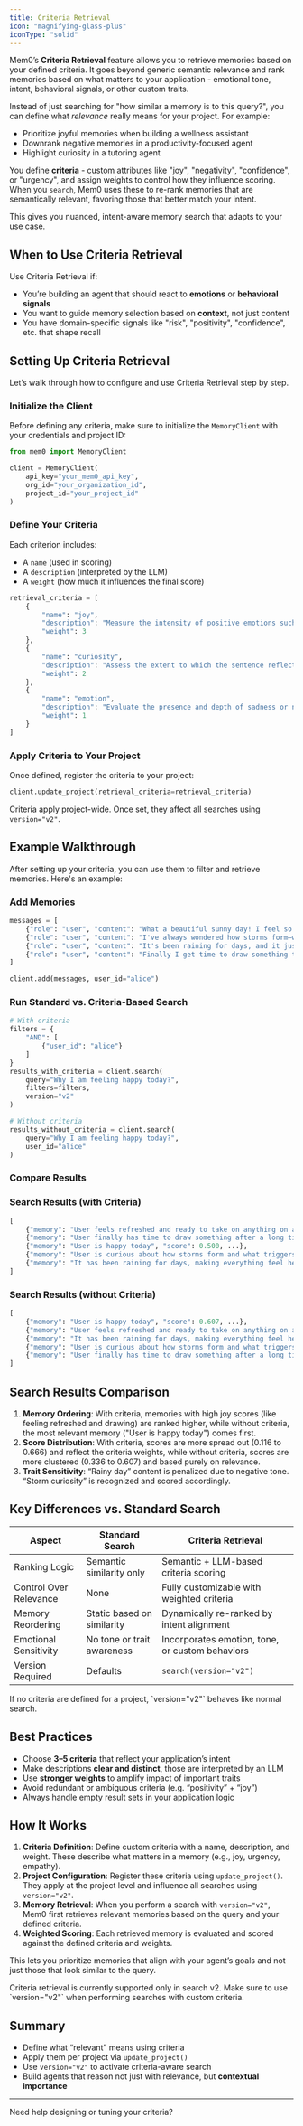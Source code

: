 ```yaml
---
title: Criteria Retrieval
icon: "magnifying-glass-plus"
iconType: "solid"
---
```


<Snippet file="paper-release.mdx" />


Mem0’s **Criteria Retrieval** feature allows you to retrieve memories based on your defined criteria. It goes beyond generic semantic relevance and rank memories based on what matters to your application - emotional tone, intent, behavioral signals, or other custom traits.

Instead of just searching for "how similar a memory is to this query?", you can define what *relevance* really means for your project. For example:

- Prioritize joyful memories when building a wellness assistant
- Downrank negative memories in a productivity-focused agent
- Highlight curiosity in a tutoring agent

You define **criteria** - custom attributes like "joy", "negativity", "confidence", or "urgency", and assign weights to control how they influence scoring. When you `search`, Mem0 uses these to re-rank memories that are semantically relevant, favoring those that better match your intent.

This gives you nuanced, intent-aware memory search that adapts to your use case.



## When to Use Criteria Retrieval

Use Criteria Retrieval if:

- You’re building an agent that should react to **emotions** or **behavioral signals**
- You want to guide memory selection based on **context**, not just content
- You have domain-specific signals like "risk", "positivity", "confidence", etc. that shape recall



## Setting Up Criteria Retrieval

Let’s walk through how to configure and use Criteria Retrieval step by step.

### Initialize the Client

Before defining any criteria, make sure to initialize the `MemoryClient` with your credentials and project ID:

```python
from mem0 import MemoryClient

client = MemoryClient(
    api_key="your_mem0_api_key",
    org_id="your_organization_id",
    project_id="your_project_id"
)
```

### Define Your Criteria

Each criterion includes:
- A `name` (used in scoring)
- A `description` (interpreted by the LLM)
- A `weight` (how much it influences the final score)

```python
retrieval_criteria = [
    {
        "name": "joy",
        "description": "Measure the intensity of positive emotions such as happiness, excitement, or amusement expressed in the sentence. A higher score reflects greater joy.",
        "weight": 3
    },
    {
        "name": "curiosity",
        "description": "Assess the extent to which the sentence reflects inquisitiveness, interest in exploring new information, or asking questions. A higher score reflects stronger curiosity.",
        "weight": 2
    },
    {
        "name": "emotion",
        "description": "Evaluate the presence and depth of sadness or negative emotional tone, including expressions of disappointment, frustration, or sorrow. A higher score reflects greater sadness.",
        "weight": 1
    }
]
```

### Apply Criteria to Your Project

Once defined, register the criteria to your project:

```python
client.update_project(retrieval_criteria=retrieval_criteria)
```

Criteria apply project-wide. Once set, they affect all searches using `version="v2"`.


## Example Walkthrough

After setting up your criteria, you can use them to filter and retrieve memories. Here's an example:

### Add Memories

```python
messages = [
    {"role": "user", "content": "What a beautiful sunny day! I feel so refreshed and ready to take on anything!"},
    {"role": "user", "content": "I've always wondered how storms form—what triggers them in the atmosphere?"},
    {"role": "user", "content": "It's been raining for days, and it just makes everything feel heavier."},
    {"role": "user", "content": "Finally I get time to draw something today, after a long time!! I am super happy today."}
]

client.add(messages, user_id="alice")
```

### Run Standard vs. Criteria-Based Search

```python
# With criteria
filters = {
    "AND": [
        {"user_id": "alice"}
    ]
}
results_with_criteria = client.search(
    query="Why I am feeling happy today?",
    filters=filters,
    version="v2"
)

# Without criteria
results_without_criteria = client.search(
    query="Why I am feeling happy today?",
    user_id="alice"
)
```

### Compare Results

### Search Results (with Criteria)
```python
[
    {"memory": "User feels refreshed and ready to take on anything on a beautiful sunny day", "score": 0.666, ...},
    {"memory": "User finally has time to draw something after a long time", "score": 0.616, ...},
    {"memory": "User is happy today", "score": 0.500, ...},
    {"memory": "User is curious about how storms form and what triggers them in the atmosphere.", "score": 0.400, ...},
    {"memory": "It has been raining for days, making everything feel heavier.", "score": 0.116, ...}
]
```

### Search Results (without Criteria)
```python
[
    {"memory": "User is happy today", "score": 0.607, ...},
    {"memory": "User feels refreshed and ready to take on anything on a beautiful sunny day", "score": 0.512, ...},
    {"memory": "It has been raining for days, making everything feel heavier.", "score": 0.4617, ...},
    {"memory": "User is curious about how storms form and what triggers them in the atmosphere.", "score": 0.340, ...},
    {"memory": "User finally has time to draw something after a long time", "score": 0.336, ...},
]
```

## Search Results Comparison

1. **Memory Ordering**: With criteria, memories with high joy scores (like feeling refreshed and drawing) are ranked higher, while without criteria, the most relevant memory ("User is happy today") comes first.
2. **Score Distribution**: With criteria, scores are more spread out (0.116 to 0.666) and reflect the criteria weights, while without criteria, scores are more clustered (0.336 to 0.607) and based purely on relevance.
3. **Trait Sensitivity**: “Rainy day” content is penalized due to negative tone. “Storm curiosity” is recognized and scored accordingly.



## Key Differences vs. Standard Search

| Aspect                  | Standard Search                      | Criteria Retrieval                              |
|-------------------------|--------------------------------------|-------------------------------------------------|
| Ranking Logic           | Semantic similarity only             | Semantic + LLM-based criteria scoring           |
| Control Over Relevance  | None                                 | Fully customizable with weighted criteria       |
| Memory Reordering       | Static based on similarity           | Dynamically re-ranked by intent alignment       |
| Emotional Sensitivity   | No tone or trait awareness           | Incorporates emotion, tone, or custom behaviors |
| Version Required        | Defaults                             | `search(version="v2")`                          |

<Note>
If no criteria are defined for a project, `version="v2"` behaves like normal search.
</Note>



## Best Practices

- Choose **3–5 criteria** that reflect your application’s intent
- Make descriptions **clear and distinct**, those are interpreted by an LLM
- Use **stronger weights** to amplify impact of important traits
- Avoid redundant or ambiguous criteria (e.g. “positivity” + “joy”)
- Always handle empty result sets in your application logic



## How It Works

1. **Criteria Definition**: Define custom criteria with a name, description, and weight. These describe what matters in a memory (e.g., joy, urgency, empathy).
2. **Project Configuration**: Register these criteria using `update_project()`. They apply at the project level and influence all searches using `version="v2"`.
3. **Memory Retrieval**: When you perform a search with `version="v2"`, Mem0 first retrieves relevant memories based on the query and your defined criteria.
4. **Weighted Scoring**: Each retrieved memory is evaluated and scored against the defined criteria and weights.

This lets you prioritize memories that align with your agent’s goals and not just those that look similar to the query.

<Note>
Criteria retrieval is currently supported only in search v2. Make sure to use `version="v2"` when performing searches with custom criteria.
</Note>



## Summary

- Define what “relevant” means using criteria
- Apply them per project via `update_project()`
- Use `version="v2"` to activate criteria-aware search
- Build agents that reason not just with relevance, but **contextual importance**

---

Need help designing or tuning your criteria?

<Snippet file="get-help.mdx" />
